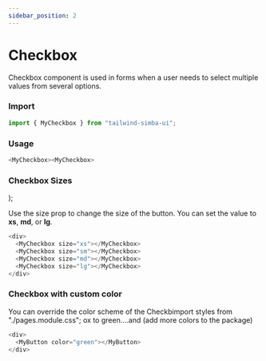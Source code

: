 ```yaml
---
sidebar_position: 2
---
```



# Checkbox

Checkbox component is used in forms when a user needs to select multiple values from several options.

### Import

```js
import { MyCheckbox } from "tailwind-simba-ui";
```

### Usage

<!-- insert button example here -->

```js
<MyCheckbox><MyCheckbox>
```

### Checkbox Sizes

  <div className="flex h-24 items-center border-2	rounded-xl mb-4">
    <div className="pr-2 pl-2">
      <MyCheckbox size="xs"></MyCheckbox>
    </div>
    <div className="pr-2">
      <MyCheckbox size="md"></MyCheckbox>
    </div>
    <div>
      <MyCheckbox></MyCheckbox>
    </div>
  </div>
);

Use the size prop to change the size of the button. You can set the value to **xs**, **md**, or **lg**.

<CheckboxSizes></CheckboxSizes>

```js
<div>
  <MyCheckbox size="xs"></MyCheckbox>
  <MyCheckbox size="sm"></MyCheckbox>
  <MyCheckbox size="md"></MyCheckbox>
  <MyCheckbox size="lg"></MyCheckbox>
</div>
```

### Checkbox with custom color

You can override the color scheme of the Checkbimport styles from "./pages.module.css";
ox to green....and (add more colors to the package)

```js
<div>
  <MyButton color="green"></MyButton>
</div>
```
